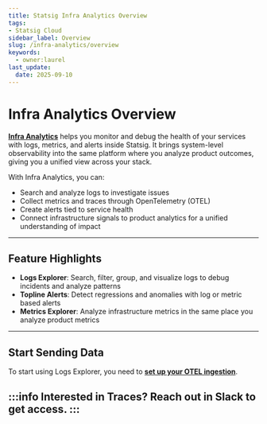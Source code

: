 ```yaml
---
title: Statsig Infra Analytics Overview
tags:
- Statsig Cloud 
sidebar_label: Overview
slug: /infra-analytics/overview
keywords:
  - owner:laurel
last_update:
  date: 2025-09-10
---
```


# Infra Analytics Overview

**[Infra Analytics](https://statsig.com/infra-analytics)** helps you monitor and debug the health of your services with logs, metrics, and alerts inside Statsig. It brings system-level observability into the same platform where you analyze product outcomes, giving you a unified view across your stack.

With Infra Analytics, you can:  
- Search and analyze logs to investigate issues  
- Collect metrics and traces through OpenTelemetry (OTEL)  
- Create alerts tied to service health  
- Connect infrastructure signals to product analytics for a unified understanding of impact  

---

## Feature Highlights  

- **Logs Explorer**: Search, filter, group, and visualize logs to debug incidents and analyze patterns 
- **Topline Alerts**: Detect regressions and anomalies with log or metric based alerts
- **Metrics Explorer**: Analyze infrastructure metrics in the same place you analyze product metrics

---

## Start Sending Data  

To start using Logs Explorer, you need to **[set up your OTEL ingestion](/server/concepts/open_telemetry)**.  

:::info
Interested in Traces? Reach out in Slack to get access.
::: 
---